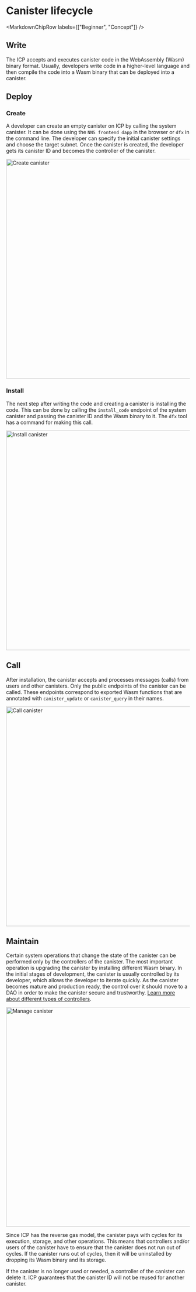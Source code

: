 
# Canister lifecycle

<MarkdownChipRow labels={["Beginner", "Concept"]} />

## Write

The ICP accepts and executes canister code in the WebAssembly (Wasm) binary format.
Usually, developers write code in a higher-level language and then compile the code into a Wasm binary that can be deployed into a canister.

## Deploy

### Create

A developer can create an empty canister on ICP by calling the system canister.
It can be done using the `NNS frontend dapp` in the browser or `dfx` in the command line.
The developer can specify the initial canister settings and choose the target subnet.
Once the canister is created, the developer gets its canister ID and becomes the controller of the canister.

<div class="text--center">
<img src="/img/docs/create-canister.png" alt="Create canister" width="600"/>
</div>

### Install

The next step after writing the code and creating a canister is installing the code.
This can be done by calling the `install_code` endpoint of the system canister and passing the canister ID and the Wasm binary to it.
The `dfx` tool has a command for making this call.

<div class="text--center">
<img src="/img/docs/install-canister.png" alt="Install canister" width="600"/>
</div>

## Call

After installation, the canister accepts and processes messages (calls) from users and other canisters.
Only the public endpoints of the canister can be called.
These endpoints correspond to exported Wasm functions that are annotated with `canister_update` or `canister_query` in their names.

<div class="text--center">
<img src="/img/docs/call-canister.png" alt="Call canister" width="600"/>
</div>


## Maintain

Certain system operations that change the state of the canister can be performed only by the controllers of the canister.
The most important operation is upgrading the canister by installing different Wasm binary.
In the initial stages of development, the canister is usually controlled by its developer, which allows the developer to iterate quickly.
As the canister becomes mature and production ready, the control over it should move to a DAO in order to make the canister secure and trustworthy.
[Learn more about different types of controllers](/docs/current/developer-docs/smart-contracts/maintain/control).

<div class="text--center">
<img src="/img/docs/manage-canister.png" alt="Manage canister" width="600"/>
</div>

Since ICP has the reverse gas model, the canister pays with cycles for its execution, storage, and other operations.
This means that controllers and/or users of the canister have to ensure that the canister does not run out of cycles.
If the canister runs out of cycles, then it will be uninstalled by dropping its Wasm binary and its storage.

If the canister is no longer used or needed, a controller of the canister can delete it.
ICP guarantees that the canister ID will not be reused for another canister.
